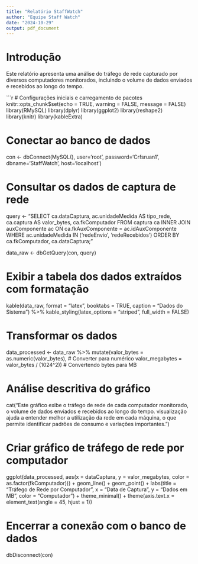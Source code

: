 ```yaml
---
title: "Relatório StaffWatch"
author: "Equipe Staff Watch"
date: "2024-10-29"
output: pdf_document
---
```


# Introdução

Este relatório apresenta uma análise do tráfego de rede capturado por diversos computadores monitorados, incluindo o volume de dados enviados e recebidos ao longo do tempo.

```r
# Configurações iniciais e carregamento de pacotes
knitr::opts_chunk$set(echo = TRUE, warning = FALSE, message = FALSE)
library(RMySQL)
library(dplyr)
library(ggplot2)
library(reshape2)
library(knitr)
library(kableExtra)

# Conectar ao banco de dados
con <- dbConnect(MySQL(), user='root', password='Crfsruan1', dbname='StaffWatch', host='localhost')


# Consultar os dados de captura de rede
query <- "SELECT ca.dataCaptura, 
       ac.unidadeMedida AS tipo_rede, 
       ca.captura AS valor_bytes,
       ca.fkComputador
FROM captura ca
INNER JOIN auxComponente ac ON ca.fkAuxComponente = ac.idAuxComponente
WHERE ac.unidadeMedida IN ('redeEnvio', 'redeRecebidos')
ORDER BY ca.fkComputador, ca.dataCaptura;"

data_raw <- dbGetQuery(con, query)


# Exibir a tabela dos dados extraídos com formatação
kable(data_raw, format = "latex", booktabs = TRUE, caption = "Dados do Sistema") %>%
  kable_styling(latex_options = "striped", full_width = FALSE)


# Transformar os dados
data_processed <- data_raw %>%
  mutate(valor_bytes = as.numeric(valor_bytes), # Converter para numérico
         valor_megabytes = valor_bytes / (1024^2)) # Convertendo bytes para MB


# Análise descritiva do gráfico
cat("Este gráfico exibe o tráfego de rede de cada computador monitorado, \nmostrando o volume de dados enviados e recebidos ao longo do tempo. \nA visualização ajuda a entender melhor a utilização da rede em cada máquina, o que permite identificar padrões de consumo e variações importantes.\n\n")


# Criar gráfico de tráfego de rede por computador
ggplot(data_processed, aes(x = dataCaptura, y = valor_megabytes, color = as.factor(fkComputador))) +
  geom_line() +
  geom_point() +
  labs(title = "Tráfego de Rede por Computador",
       x = "Data de Captura",
       y = "Dados em MB",
       color = "Computador") +
  theme_minimal() +
  theme(axis.text.x = element_text(angle = 45, hjust = 1))


# Encerrar a conexão com o banco de dados
dbDisconnect(con)
